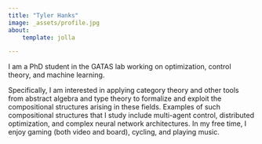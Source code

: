 ```yaml
---
title: "Tyler Hanks"
image: _assets/profile.jpg
about:
    template: jolla

---
```


I am a PhD student in the GATAS lab working on optimization, control theory, and machine learning. 

Specifically, I am interested in applying category theory and other tools from abstract algebra and type theory to formalize and exploit the compositional structures arising in these fields.
Examples of such compositional structures that I study include multi-agent control, distributed optimization, and complex neural network architectures.
In my free time, I enjoy gaming (both video and board), cycling, and playing music.
